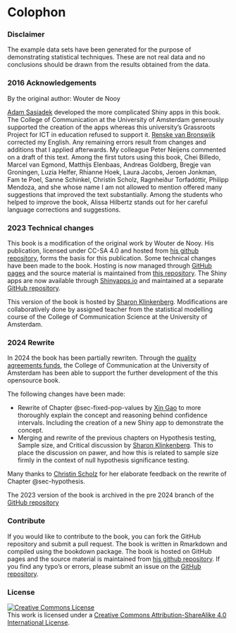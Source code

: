# Colophon {-}

### Disclaimer {-}

The example data sets have been generated for the purpose of demonstrating statistical techniques. These are not real data and no conclusions should be drawn from the results obtained from the data.

### 2016 Acknowledgements {-}

By the original author: Wouter de Nooy

[Adam Sasiadek](https://www.linkedin.com/in/adam-sasiadek/) developed the more complicated Shiny apps in this book. The College of Communication at the University of Amsterdam generously supported the creation of the apps whereas this university's Grassroots Project for ICT in education refused to support it. [Renske van Bronswijk](https://www.linkedin.com/in/rvanbronswijk/) corrected my English. Any remaining errors result from changes and additions that I applied afterwards. My colleague Peter Neijens commented on a draft of this text. Among the first tutors using this book, Chei Billedo, Marcel van Egmond, Matthijs Elenbaas, Andreas Goldberg, Bregje van Groningen, Luzia Helfer, Rhianne Hoek, Laura Jacobs, Jeroen Jonkman, Fam te Poel, Sanne Schinkel, Christin Scholz, Ragnheiður Torfadóttir, Philipp Mendoza, and she whose name I am not allowed to mention offered many suggestions that improved the text substantially. Among the students who helped to improve the book, Alissa Hilbertz stands out for her careful language corrections and suggestions.

### 2023 Technical changes {-}

This book is a modification of the original work by Wouter de Nooy. His publication, licensed under CC-SA 4.0 and hosted from [his github repository](https://github.com/WdeNooy/Statistical-Inference), forms the basis for this publication. Some technical changes have been made to the book. Hosting is now managed through [GitHub pages](https://pages.github.com) and the source material is maintained from [this repository](https://github.com/ShKlinkenberg/Statistical-Inference). The Shiny apps are now available through [Shinyapps.io](https://www.shinyapps.io) and maintained at a separate [GitHub repository](https://github.com/ShKlinkenberg/statistics-shiny-apps).

This version of the book is hosted by [Sharon Klinkenberg](https://www.linkedin.com/in/sharonklinkenberg/). Modifications are collaboratively done by assigned teacher from the statistical modelling course of the College of Communication Science at the University of Amsterdam.

### 2024 Rewrite {-}

In 2024 the book has been partially rewriten. Through the [quality agreements funds](https://www.rijksoverheid.nl/onderwerpen/hoger-onderwijs/kwaliteitsafspraken-hoger-onderwijs), the College of Communication at the University of Amsterdam has been able to support the further development of the this opensource book. 

The following changes have been made:

* Rewrite of Chapter @sec-fixed-pop-values by [Xin Gao](https://www.uva.nl/en/profile/g/a/x.gao2/x.gao.html) to more thoroughly explain the concept and reasoning behind confidence intervals. Including the creation of a new Shiny app to demonstrate the concept.
* Merging and rewrite of the previous chapters on Hypothesis testing, Sample size, and Critical discussion by [Sharon Klinkenberg](https://www.linkedin.com/in/sharonklinkenberg/). This to place the discussion on pawer, and how this is related to sample size firmly in the context of null hypothesis significance testing.

Many thanks to [Christin Scholz](https://www.linkedin.com/in/christin-scholz-7a07264b/) for her elaborate feedback on the rewrite of Chapter @sec-hypothesis.

The 2023 version of the book is archived in the pre 2024 branch of the [GitHub repository](https://github.com/ShKlinkenberg/Statistical-Inference/tree/pre_2024-07_archive)

### Contribute {-}

If you would like to contribute to the book, you can fork the GitHub repository and submit a pull request. The book is written in Rmarkdown and compiled using the bookdown package. The book is hosted on GitHub pages and the source material is maintained from [his github repository](https://github.com/WdeNooy/Statistical-Inference). If you find any typo's or errors, please submit an issue on the [GitHub repository](https://github.com/ShKlinkenberg/Statistical-Inference/issues).

### License {-}

<a rel="license" href="http://creativecommons.org/licenses/by-sa/4.0/"><img alt="Creative Commons License" style="border-width:0" src="https://i.creativecommons.org/l/by-sa/4.0/88x31.png" /></a><br />This work is licensed under a <a rel="license" href="http://creativecommons.org/licenses/by-sa/4.0/">Creative Commons Attribution-ShareAlike 4.0 International License</a>.

